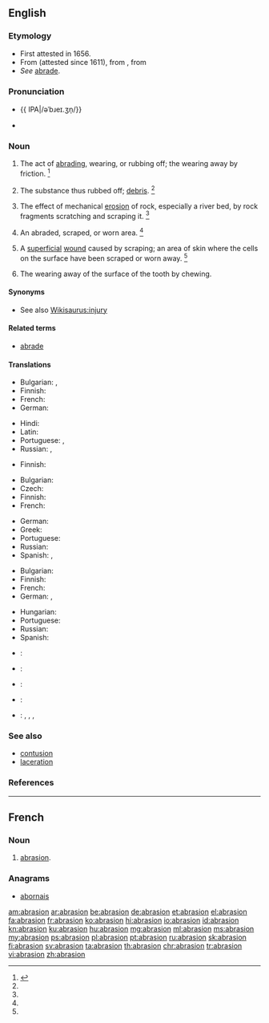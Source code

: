 ==English==

===Etymology===
* First attested in 1656.
* From {{etyl|fr|en}} {{term|abrasion|lang=fr}} (attested since 1611), from {{etyl|ML.|en}} {{term|abrasio||a scraping|lang=la}}, from {{term/t|la|abrādō||scrape off}}
* ''See'' [[abrade#Etymology|abrade]].

===Pronunciation===
* {{a|US}} {{ IPA|/əˈbɹeɪ.ʒn̩/}}
* {{rhymes|eɪʒən}}

===Noun===
{{en-noun}}

# The act of [[abrading]], wearing, or rubbing off; the wearing away by friction. {{defdate|First attested in the mid 17<sup>th</sup> century.}}<ref name=SOED>{{reference-book | last =| first = | authorlink =  | coauthors =  | editor =Brown, Lesley  | others =  | title = The Shorter Oxford English Dictionary | origdate =  | origyear = 1933| origmonth =  | url =  | format =  | accessdate =  | accessyear =  | accessmonth =  | edition = 5th | date =  | year =2003| month =  | publisher =Oxford University Press  | location =Oxford, UK | language =  | id =  | doi = | isbn =978-0-19-860575-7 | lccn = | ol = | pages =7| chapter =  | chapterurl =  | quote =}}</ref>
# {{context|obsolete|lang=en}} The substance thus rubbed off; [[debris]]. {{defdate|First attested in the mid 18<sup>th</sup> century.}}<ref name=SOED/>
# {{context|geology|lang=en}} The effect of mechanical [[erosion]] of rock, especially a river bed, by rock fragments scratching and scraping it. {{defdate|First attested in the mid 19<sup>th</sup> century.}}<ref name=SOED/>
# An abraded, scraped, or worn area. {{defdate|First attested in the mid 20<sup>th</sup> century.}}<ref name=SOED/>
# {{context|medicine|lang=en}} A [[superficial]] [[wound]] caused by scraping; an area of skin where the cells on the surface have been scraped or worn away. {{defdate|First attested in the mid 20<sup>th</sup> century.}}<ref name=SOED/>
# {{context|dentistry|lang=en}} The wearing away of the surface of the tooth by chewing.

====Synonyms====
* See also [[Wikisaurus:injury]]

====Related terms====
* [[abrade]]

====Translations====
{{trans-top|act of abrading}}
* Bulgarian: {{t+|bg|изтъркване|n}}, {{t+|bg|изтриване|n}}
* Finnish: {{t-|fi|hionta}}
* French: {{t+|fr|abrasion|f}}
* German: {{t+|de|Abrasion|f}}
{{trans-mid}}
* Hindi: {{t-|hi|रगड़न|tr=Ragaḍa़na|sc=Deva}}
* Latin: {{t-|la|abrāsiō|f}}
* Portuguese: {{t+|pt|abrasamento|m}}, {{t-|pt|raspagem|f}}
* Russian: {{t+|ru|трение|n|tr=trénije|sc=Cyrl}}, {{t+|ru|истирание|n|tr=istiránije|sc=Cyrl}}
{{trans-bottom}}

{{trans-top|substance rubbed off}}
* Finnish: {{t-|fi|hiomapöly}}
{{trans-mid}}
{{trans-bottom}}

{{trans-top|medicine: superficial wound}}
* Bulgarian: {{t-|bg|ожулване|n}}
* Czech: {{t-|cs|odřenina|f}}
* Finnish: {{t-|fi|hiertymä}}
* French: {{t+|fr|abrasion|f}}
{{trans-mid}}
* German: {{t+|de|Abrasion|f}}
* Greek: {{t+|el|γρατζουνιά|f|tr=gratzouniá}}
* Portuguese: {{t+|pt|abrasão|f}}
* Russian: {{t+|ru|ссадина|f|tr=ssádina|sc=Cyrl}}
* Spanish: {{t-|es|rasguño|m}}, {{t-|es|raspadura|f}}
{{trans-bottom}}

{{trans-top|geology: effect of mechanical erosion of rock}}
* Bulgarian: {{t+|bg|абразия|f|tr=abrázija}}
* Finnish: {{t-|fi|kuluma}}
* French: {{t+|fr|abrasion|f}}
* German: {{t+|de|Abrasion|f}}, {{t-|de|Abrieb|n}}
{{trans-mid}}
* Hungarian: {{t+|hu|erózió}}
* Portuguese: {{t+|pt|abrasão|f}}
* Russian: {{t+|ru|абразия|f|tr=abrázija|sc=Cyrl}}
* Spanish: {{t-|es|erosión|f}}
{{trans-bottom}}

{{checktrans-top}}
* {{ttbc|ia}}: {{t-|ia|abrasion}}
* {{ttbc|it}}: {{t-|it|abrasione|f}}
* {{ttbc|pt}}: {{t+|pt|abrasão|f}}
* {{ttbc|es}}: {{t+|es|abrasión|f}}
* {{ttbc|vi}}: {{t-|vi|sự làm trầy}}, {{t-|vi|sự cọ xơ ra}}, {{t-|vi|chỗ bị trầy da}}, {{t-|vi|sự mài mòn}}
{{trans-bottom}}

===See also===
* [[contusion]]
* [[laceration]]

===References===
<references/>

----

==French==

===Noun===
{{fr-noun|f}}

# [[#English|abrasion]].

===Anagrams===
* [[abornais#French|abornais]]

[[am:abrasion]]
[[ar:abrasion]]
[[be:abrasion]]
[[de:abrasion]]
[[et:abrasion]]
[[el:abrasion]]
[[fa:abrasion]]
[[fr:abrasion]]
[[ko:abrasion]]
[[hi:abrasion]]
[[io:abrasion]]
[[id:abrasion]]
[[kn:abrasion]]
[[ku:abrasion]]
[[hu:abrasion]]
[[mg:abrasion]]
[[ml:abrasion]]
[[ms:abrasion]]
[[my:abrasion]]
[[ps:abrasion]]
[[pl:abrasion]]
[[pt:abrasion]]
[[ru:abrasion]]
[[sk:abrasion]]
[[fi:abrasion]]
[[sv:abrasion]]
[[ta:abrasion]]
[[th:abrasion]]
[[chr:abrasion]]
[[tr:abrasion]]
[[vi:abrasion]]
[[zh:abrasion]]